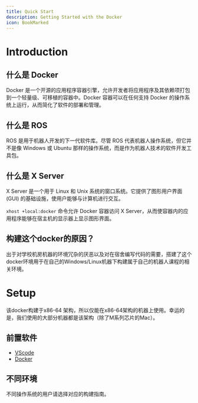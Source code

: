 ```yaml
---
title: Quick Start
description: Getting Started with the Docker
icon: BookMarked
---
```


# Introduction 

## 什么是 Docker

Docker 是一个开源的应用程序容器引擎，允许开发者将应用程序及其依赖项打包到一个轻量级、可移植的容器中。Docker 容器可以在任何支持 Docker 的操作系统上运行，从而简化了软件的部署和管理。

## 什么是 ROS

ROS 是用于机器人开发的下一代软件库。尽管 ROS 代表机器人操作系统，但它并不是像 Windows 或 Ubuntu 那样的操作系统，而是作为机器人技术的软件开发工具包。

## 什么是 X Server

X Server 是一个用于 Linux 和 Unix 系统的窗口系统。它提供了图形用户界面 (GUI) 的基础设施，使用户能够与计算机进行交互。

`xhost +local:docker` 命令允许 Docker 容器访问 X Server，从而使容器内的应用程序能够在宿主机的显示器上显示图形界面。

## 构建这个docker的原因？

出于对学校机房机器的环境冗杂的厌恶以及对在宿舍编写代码的需要，搭建了这个docker环境用于在自己的Windows/Linux机器下构建属于自己的机器人课程的相关环境。


# Setup

<Callout title="构建环境">该docker构建于x86-64 架构，所以仅能在x86-64架构的机器上使用。幸运的是，我们使用的大部分机器都是该架构（除了M系列芯片的Mac）。</Callout>

## 前置软件

- [VScode](https://code.visualstudio.com/)
- [Docker](https://www.docker.com/)



## 不同环境

不同操作系统的用户请选择对应的构建指南。
<Cards>
  <Card title="For Windows Users" href="/docs/setupForWindows" />
  <Card title="For Linux Users" href="/docs/usageForLinux" />
</Cards>